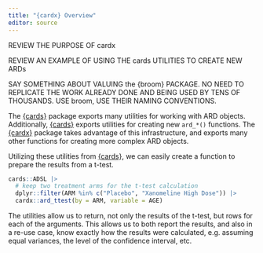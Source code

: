 ```yaml
---
title: "{cardx} Overview"
editor: source
---
```


REVIEW THE PURPOSE OF cardx

REVIEW AN EXAMPLE OF USING THE cards UTILITIES TO CREATE NEW ARDs

SAY SOMETHING ABOUT VALUING the {broom} PACKAGE. NO NEED TO REPLICATE THE WORK ALREADY DONE AND BEING USED BY TENS OF THOUSANDS.
USE broom, USE THEIR NAMING CONVENTIONS.

The [{cards}](https://insightsengineering.github.io/cards/) package exports many utilities for working with ARD objects.
Additionally, [{cards}](https://insightsengineering.github.io/cards/) exports utilities for creating new `ard_*()` functions.
The [{cardx}](https://insightsengineering.github.io/cardx/) package takes advantage of this infrastructure, and exports many other functions for creating more complex ARD objects.

Utilizing these utilities from [{cards}](https://insightsengineering.github.io/cards/), we can easily create a function to prepare the results from a t-test.

```r
cards::ADSL |> 
  # keep two treatment arms for the t-test calculation
  dplyr::filter(ARM %in% c("Placebo", "Xanomeline High Dose")) |> 
  cardx::ard_ttest(by = ARM, variable = AGE)
```

The utilities allow us to return, not only the results of the t-test, but rows for each of the arguments.
This allows us to both report the results, and also in a re-use case, know exactly how the results were calculated, e.g. assuming equal variances, the level of the confidence interval, etc.
